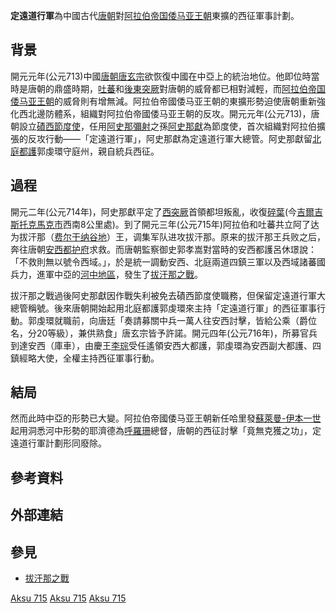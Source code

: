 {{Unreferenced|time=2020-07-22T13:34:55+00:00}}
'''定遠道行軍'''為中國古代[[唐朝|唐朝]]對[[阿拉伯帝国|阿拉伯帝国]][[倭马亚王朝|倭马亚王朝]]東擴的西征軍事計劃。

==背景==
開元元年(公元713)中國[[唐朝|唐朝]][[唐玄宗|唐玄宗]]欲恢復中國在中亞上的統治地位。他即位時當時是唐朝的鼎盛時期，[[吐蕃|吐蕃]]和[[後東突厥|後東突厥]]對唐朝的威脅都已相對減輕，而[[阿拉伯帝国|阿拉伯帝国]][[倭马亚王朝|倭马亚王朝]]的威脅則有增無減。阿拉伯帝國倭马亚王朝的東擴形勢迫使唐朝重新強化西北邊防體系，組織對阿拉伯帝國倭马亚王朝的反攻。開元元年(公元713)，唐朝設立[[磧西節度使|磧西節度使]]，任用[[阿史那彌射|阿史那彌射]]之孫[[阿史那獻|阿史那獻]]為節度使，首次組織對阿拉伯擴張的反攻行動——「定遠道行軍」，阿史那獻為定遠道行軍大總管。阿史那獻留[[北庭大都護府|北庭都護]]郭虔環守庭州，親自統兵西征。

==過程==
開元二年(公元714年)，阿史那獻平定了[[西突厥|西突厥]]首領都坦叛亂，收復[[碎葉|碎葉]](今[[吉爾吉斯|吉爾吉斯]][[托克馬克市|托克馬克市]]西南8公里處)。到了開元三年(公元715年)阿拉伯和吐蕃共立阿了达为拔汗那（[[费尔干纳谷地|费尔干纳谷地]]）王，调集军队进攻拔汗那。原来的拔汗那王兵败之后，奔往唐朝[[安西都护府|安西都护府]]求救。而唐朝監察御史郭孝嵩對當時的安西都護呂休璟說：「不救則無以號令西域。」，於是統一調動安西、北庭兩道四鎮三軍以及西域諸蕃國兵力，進軍中亞的[[河中地區|河中地區]]，發生了[[拔汗那之戰|拔汗那之戰]]。

拔汗那之戰過後阿史那獻因作戰失利被免去磧西節度使職務，但保留定遠道行軍大總管稱號。後來唐朝開始起用北庭都護郭虔環來主持「定遠道行軍」的西征軍事行動。郭虔環就職前，向唐廷「奏請募關中兵一萬人往安西討擊，皆給公乘（爵位名，分20等級），兼供熟食」唐玄宗皆予許諾。開元四年(公元716年)，所募官兵到達安西（庫車），由慶王[[李琮_(庆王)|李琮]]受任遙領安西大都護，郭虔環為安西副大都護、四鎮經略大使，全權主持西征軍事行動。

==結局==
然而此時中亞的形勢已大變。阿拉伯帝國倭马亚王朝新任哈里發[[蘇萊曼-伊本一世|蘇萊曼-伊本一世]]起用洞悉河中形勢的耶濟德為[[呼羅珊|呼羅珊]]總督，唐朝的西征討擊「竟無克獲之功」，定遠道行軍計劃形同廢除。

== 參考資料 ==

== 外部連結 ==

== 參見 ==
*[[拔汗那之戰|拔汗那之戰]]



[[Category:8世纪亚洲战争|Aksu 715]]
[[Category:倭马亚王朝|Aksu 715]]
[[Category:唐朝战役|Aksu 715]]